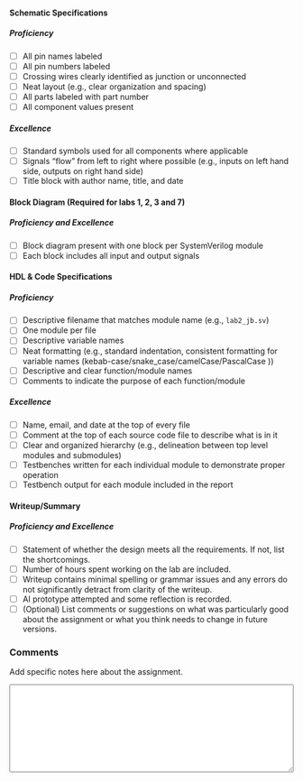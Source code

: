 

#### Schematic Specifications

##### Proficiency

- [ ] All pin names labeled
- [ ] All pin numbers labeled
- [ ] Crossing wires clearly identified as junction or unconnected
- [ ] Neat layout (e.g., clear organization and spacing)
- [ ] All parts labeled with part number
- [ ] All component values present

##### Excellence

- [ ] Standard symbols used for all components where applicable
- [ ] Signals "flow" from left to right where possible (e.g., inputs on left hand side, outputs on right hand side)
- [ ] Title block with author name, title, and date


#### Block Diagram (Required for labs 1, 2, 3 and 7)

##### Proficiency and Excellence

- [ ] Block diagram present with one block per SystemVerilog module
- [ ] Each block includes all input and output signals

#### HDL & Code Specifications

##### Proficiency

- [ ] Descriptive filename that matches module name (e.g., `lab2_jb.sv`)
- [ ] One module per file
- [ ] Descriptive variable names
- [ ] Neat formatting (e.g., standard indentation, consistent formatting for variable names (kebab-case/snake_case/camelCase/PascalCase ))
- [ ] Descriptive and clear function/module names
- [ ] Comments to indicate the purpose of each function/module


##### Excellence

- [ ] Name, email, and date at the top of every file
- [ ] Comment at the top of each source code file to describe what is in it
- [ ] Clear and organized hierarchy (e.g., delineation between top level modules and submodules)
- [ ] Testbenches written for each individual module to demonstrate proper operation
- [ ] Testbench output for each module included in the report


#### Writeup/Summary

##### Proficiency and Excellence

- [ ] Statement of whether the design meets all the requirements. If not, list the shortcomings.
- [ ] Number of hours spent working on the lab are included.
- [ ] Writeup contains minimal spelling or grammar issues and any errors do not significantly detract from clarity of the writeup.
- [ ] AI prototype attempted and some reflection is recorded.
- [ ] (Optional) List comments or suggestions on what was particularly good about the assignment or what you think needs to change in future versions.

### Comments

Add specific notes here about the assignment.

<textarea style="width: 100%" id="comments" name="comments" rows="10" cols="10">

</textarea>